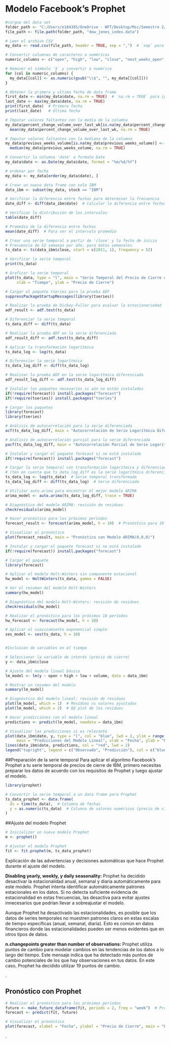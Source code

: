 # Modelo Facebook's Prophet

```r
#cargue del data set
folder_path <- "C:/Users/e184385/OneDrive - WFT/Desktop/Msc/Semestre 2/Analisis de series de tiempo/DJI"
file_path <- file.path(folder_path, "dow_jones_index.data")

# Leer el archivo CSV
my_data <- read.csv(file_path, header = TRUE, sep = ",")  # `sep` para indicar que es CSV

# Convertir columnas de caracteres a numéricos
numeric_columns <- c("open", "high", "low", "close", "next_weeks_open", "next_weeks_close")  # Las columnas que contienen precios

# Remover el símbolo `$` y convertir a numérico
for (col in numeric_columns) {
  my_data[[col]] <- as.numeric(gsub("\\$", "", my_data[[col]]))
}

# Obtener la primera y ultima fecha de data frame
first_date <- min(my_data$date, na.rm = TRUE)  # `na.rm = TRUE` para ignorar NA
last_date <- max(my_data$date, na.rm = TRUE)
print(first_date)  # Primera fecha
print(last_date)   # Última fecha

# Imputar valores faltantes con la media de la columna
my_data$percent_change_volume_over_last_wk[is.na(my_data$percent_change_volume_over_last_wk)] <- 
  mean(my_data$percent_change_volume_over_last_wk, na.rm = TRUE)

# Imputar valores faltantes con la mediana de la columna
my_data$previous_weeks_volume[is.na(my_data$previous_weeks_volume)] <- 
  median(my_data$previous_weeks_volume, na.rm = TRUE)

# Convertir la columna 'date' a formato Date
my_data$date <- as.Date(my_data$date, format = "%m/%d/%Y")

# ordenar por fecha
my_data <- my_data[order(my_data$date), ] 

# Crear un nuevo data frame con solo IBM
data_ibm <- subset(my_data, stock == "IBM")

# Verificar la diferencia entre fechas para determinar la frecuencia
date_diff <- diff(data_ibm$date)  # Calcular la diferencia entre fechas

# Verificar la distribución de los intervalos
table(date_diff)

# Promedio de la diferencia entre fechas
mean(date_diff)  # Para ver el intervalo promedio

# Crear una serie temporal a partir de 'close' y la fecha de inicio
# Frecuencia de 52 semanas por año, para datos semanales
ts_data <- ts(data_ibm$close, start = c(2011, 1), frequency = 52)

# Verificar la serie temporal
print(ts_data)

# Graficar la serie temporal
plot(ts_data, type = "l", main = "Serie Temporal del Precio de Cierre de IBM", 
     xlab = "Tiempo", ylab = "Precio de Cierre")

# Cargar el paquete tseries para la prueba ADF
suppressPackageStartupMessages(library(tseries))

# Realizar la prueba de Dickey-Fuller para evaluar la estacionariedad
adf_result <- adf.test(ts_data)

# Diferenciar la serie temporal
ts_data_diff <- diff(ts_data)

# Realizar la prueba ADF en la serie diferenciada
adf_result_diff <- adf.test(ts_data_diff)

# Aplicar la transformación logarítmica
ts_data_log <- log(ts_data)

# Diferenciar la serie logarítmica
ts_data_log_diff <- diff(ts_data_log)

# Realizar la prueba ADF en la serie logarítmica diferenciada
adf_result_log_diff <- adf.test(ts_data_log_diff)

# Instalar los paquetes necesarios si aún no están instalados
if(!require(forecast)) install.packages("forecast")
if(!require(tseries)) install.packages("tseries")

# Cargar los paquetes
library(forecast)
library(tseries)

# Análisis de autocorrelación para la serie diferenciada
acf(ts_data_log_diff, main = "Autocorrelación de Serie Logarítmica Diferenciada")

# Análisis de autocorrelación parcial para la serie diferenciada
pacf(ts_data_log_diff, main = "Autocorrelación Parcial de Serie Logarítmica Diferenciada")

# Instalar y cargar el paquete forecast si no está instalado
if(!require(forecast)) install.packages("forecast")

# Cargar la serie temporal con transformación logarítmica y diferenciación
# (ten en cuenta que ts_data_log_diff es la serie logarítmica diferenciada)
ts_data_log <- log(ts_data)  # Serie temporal transformada
ts_data_log_diff <- diff(ts_data_log)  # Serie diferenciada

# Utilizar auto.arima para encontrar el mejor modelo ARIMA
arima_model <- auto.arima(ts_data_log_diff, trace = TRUE)

# Diagnóstico del modelo ARIMA: revisión de residuos
checkresiduals(arima_model)

# Hacer pronóstico para los próximos períodos
forecast_result <- forecast(arima_model, h = 10)  # Pronóstico para 10 períodos futuros

# Visualizar el pronóstico
plot(forecast_result, main = "Pronóstico con Modelo ARIMA(0,0,0)")

# Instalar y cargar el paquete forecast si no está instalado
if(!require(forecast)) install.packages("forecast")

# Cargar el paquete
library(forecast)

# Aplicar el modelo Holt-Winters sin componente estacional
hw_model <- HoltWinters(ts_data, gamma = FALSE)

# Ver el resumen del modelo Holt-Winters
summary(hw_model)

# Diagnóstico del modelo Holt-Winters: revisión de residuos
checkresiduals(hw_model)

# Realizar el pronóstico para los próximos 10 períodos
hw_forecast <- forecast(hw_model, h = 10)

# Aplicar el suavizamiento exponencial simple
ses_model <- ses(ts_data, h = 10)


#Inclusion de variables en el tiempo

# Seleccionar la variable de interés (precio de cierre)
y <- data_ibm$close

# Ajuste del modelo lineal básico
lm_model <- lm(y ~ open + high + low + volume, data = data_ibm)

# Mostrar un resumen del modelo
summary(lm_model)

# Diagnóstico del modelo lineal: revisión de residuos
plot(lm_model, which = 1)  # Residuos vs valores ajustados
plot(lm_model, which = 2)  # QQ plot de los residuos

# Hacer predicciones con el modelo lineal
predictions <- predict(lm_model, newdata = data_ibm)

# Visualizar las predicciones si es relevante
plot(data_ibm$date, y, type = "l", col = "blue", lwd = 2, ylim = range(y, predictions), 
     main = "Predicciones del Modelo Lineal", xlab = "Fecha", ylab = "Precio de Cierre")
lines(data_ibm$date, predictions, col = "red", lwd = 2)
legend("topright", legend = c("Observado", "Predicción"), col = c("blue", "red"), lwd = 2)

```

##Preparación de la serie temporal Para aplicar el algoritmo Facebook's Prophet a tu serie temporal de precios de cierre de IBM, primero necesitas preparar los datos de acuerdo con los requisitos de Prophet y luego ajustar el modelo.

```r
library(prophet)

# Convertir la serie temporal a un data frame para Prophet
ts_data_prophet <- data.frame(
  ds = time(ts_data),  # Columna de fechas
  y = as.numeric(ts_data)  # Columna de valores numéricos (precio de cierre)
)

```

##Ajuste del modelo Prophet

```r
# Inicializar un nuevo modelo Prophet
m <- prophet()

# Ajustar el modelo Prophet
fit <- fit.prophet(m, ts_data_prophet)

```

Explicación de las advertencias y decisiones automáticas que hace Prophet durante el ajuste del modelo.

**Disabling yearly, weekly, y daily seasonality:** Prophet ha decidido desactivar la estacionalidad anual, semanal y diaria automáticamente para este modelo. Prophet intenta identificar automáticamente patrones estacionales en los datos. Si no detecta suficiente evidencia de estacionalidad en estas frecuencias, las desactiva para evitar ajustes innecesarios que podrían llevar a sobreajustar el modelo.

Aunque Prophet ha desactivado las estacionalidades, es posible que los datos de series temporales no muestren patrones claros en estas escalas de tiempo específicas (anual, semanal, diaria). Esto es común en datos financieros donde las estacionalidades pueden ser menos evidentes que en otros tipos de datos.

**n.changepoints greater than number of observations:** Prophet utiliza puntos de cambio para modelar cambios en las tendencias de los datos a lo largo del tiempo. Este mensaje indica que ha detectado más puntos de cambio potenciales de los que hay observaciones en tus datos. En este caso, Prophet ha decidido utilizar 19 puntos de cambio.

.

## Pronóstico con Prophet

```r
# Realizar el pronóstico para los próximos períodos
future <- make_future_dataframe(fit, periods = 2, freq = "week")  # Pronóstico para 2 semanas
forecast <- predict(fit, future)

# Visualizar el pronóstico
plot(forecast, xlabel = "Fecha", ylabel = "Precio de Cierre", main = "Pronóstico con Modelo Prophet")

```

.
